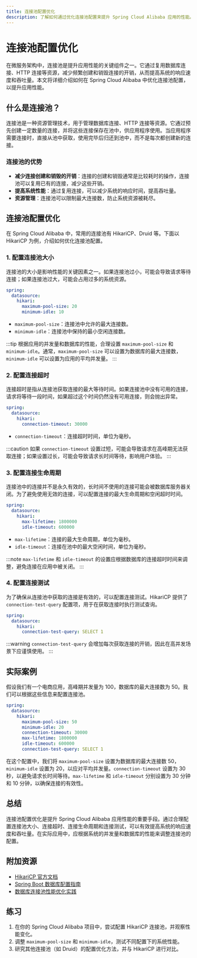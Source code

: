 ```yaml
---
title: 连接池配置优化
description: 了解如何通过优化连接池配置来提升 Spring Cloud Alibaba 应用的性能。本文将从基础概念入手，逐步讲解连接池的配置优化方法，并提供实际案例和代码示例。
---
```


# 连接池配置优化

在微服务架构中，连接池是提升应用性能的关键组件之一。它通过复用数据库连接、HTTP 连接等资源，减少频繁创建和销毁连接的开销，从而提高系统的响应速度和吞吐量。本文将详细介绍如何在 Spring Cloud Alibaba 中优化连接池配置，以提升应用性能。

## 什么是连接池？

连接池是一种资源管理技术，用于管理数据库连接、HTTP 连接等资源。它通过预先创建一定数量的连接，并将这些连接保存在池中，供应用程序使用。当应用程序需要连接时，直接从池中获取，使用完毕后归还到池中，而不是每次都创建新的连接。

### 连接池的优势
- **减少连接创建和销毁的开销**：连接的创建和销毁通常是比较耗时的操作，连接池可以复用已有的连接，减少这些开销。
- **提高系统性能**：通过复用连接，可以减少系统的响应时间，提高吞吐量。
- **资源管理**：连接池可以限制最大连接数，防止系统资源被耗尽。

## 连接池配置优化

在 Spring Cloud Alibaba 中，常用的连接池有 HikariCP、Druid 等。下面以 HikariCP 为例，介绍如何优化连接池配置。

### 1. 配置连接池大小

连接池的大小是影响性能的关键因素之一。如果连接池过小，可能会导致请求等待连接；如果连接池过大，可能会占用过多的系统资源。

```yaml
spring:
  datasource:
    hikari:
      maximum-pool-size: 20
      minimum-idle: 10
```

- `maximum-pool-size`：连接池中允许的最大连接数。
- `minimum-idle`：连接池中保持的最小空闲连接数。

:::tip
根据应用的并发量和数据库的性能，合理设置 `maximum-pool-size` 和 `minimum-idle`。通常，`maximum-pool-size` 可以设置为数据库的最大连接数，`minimum-idle` 可以设置为应用的平均并发量。
:::

### 2. 配置连接超时

连接超时是指从连接池获取连接的最大等待时间。如果连接池中没有可用的连接，请求将等待一段时间，如果超过这个时间仍然没有可用连接，则会抛出异常。

```yaml
spring:
  datasource:
    hikari:
      connection-timeout: 30000
```

- `connection-timeout`：连接超时时间，单位为毫秒。

:::caution
如果 `connection-timeout` 设置过短，可能会导致请求在高峰期无法获取连接；如果设置过长，可能会导致请求长时间等待，影响用户体验。
:::

### 3. 配置连接生命周期

连接池中的连接并不是永久有效的，长时间不使用的连接可能会被数据库服务器关闭。为了避免使用无效的连接，可以配置连接的最大生命周期和空闲超时时间。

```yaml
spring:
  datasource:
    hikari:
      max-lifetime: 1800000
      idle-timeout: 600000
```

- `max-lifetime`：连接的最大生命周期，单位为毫秒。
- `idle-timeout`：连接在池中的最大空闲时间，单位为毫秒。

:::note
`max-lifetime` 和 `idle-timeout` 的设置应根据数据库的连接超时时间来调整，避免连接在应用中被关闭。
:::

### 4. 配置连接测试

为了确保从连接池中获取的连接是有效的，可以配置连接测试。HikariCP 提供了 `connection-test-query` 配置项，用于在获取连接时执行测试查询。

```yaml
spring:
  datasource:
    hikari:
      connection-test-query: SELECT 1
```

:::warning
`connection-test-query` 会增加每次获取连接的开销，因此在高并发场景下应谨慎使用。
:::

## 实际案例

假设我们有一个电商应用，高峰期并发量为 100，数据库的最大连接数为 50。我们可以根据这些信息来配置连接池。

```yaml
spring:
  datasource:
    hikari:
      maximum-pool-size: 50
      minimum-idle: 20
      connection-timeout: 30000
      max-lifetime: 1800000
      idle-timeout: 600000
      connection-test-query: SELECT 1
```

在这个配置中，我们将 `maximum-pool-size` 设置为数据库的最大连接数 50，`minimum-idle` 设置为 20，以应对平均并发量。`connection-timeout` 设置为 30 秒，以避免请求长时间等待。`max-lifetime` 和 `idle-timeout` 分别设置为 30 分钟和 10 分钟，以确保连接的有效性。

## 总结

连接池配置优化是提升 Spring Cloud Alibaba 应用性能的重要手段。通过合理配置连接池大小、连接超时、连接生命周期和连接测试，可以有效提高系统的响应速度和吞吐量。在实际应用中，应根据系统的并发量和数据库的性能来调整连接池的配置。

## 附加资源

- [HikariCP 官方文档](https://github.com/brettwooldridge/HikariCP)
- [Spring Boot 数据库配置指南](https://docs.spring.io/spring-boot/docs/current/reference/htmlsingle/#data.sql.datasource)
- [数据库连接池性能优化实践](https://dzone.com/articles/database-connection-pooling-best-practices)

## 练习

1. 在你的 Spring Cloud Alibaba 项目中，尝试配置 HikariCP 连接池，并观察性能变化。
2. 调整 `maximum-pool-size` 和 `minimum-idle`，测试不同配置下的系统性能。
3. 研究其他连接池（如 Druid）的配置优化方法，并与 HikariCP 进行对比。